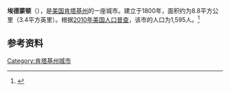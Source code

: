 {{Infobox City 
|chinese_name = 埃德蒙顿
|official_name = Edmonton
|image_flag = 
|image_seal = 
|image_skyline = 
|image_map = KYMap-doton-Edmonton.PNG
|map_caption =
|subdivision_type = [[國家|國家]]
|subdivision_name = {{USA}}
|leader_title = 
|leader_name = 
|subdivision_type1 = [[美國行政區劃|州]]
|subdivision_name1 = [[肯塔基州|肯塔基州]]
|subdivision_type2 = [[肯塔基州行政区划|县]]
|subdivision_name2 = Metcalfe
|found_title            = 正式立市
|found_date             = 1800年
|area_total = 8.8
|area_land = 
|area_water = 
|population_as_of = 2010
|population_total = 1,595
|population_density = 
|timezone = 
|utc_offset = 
|timezone_DST = 
|utc_offset_DST = 
}}

'''埃德蒙顿'''（{{lang-en|'''Edmonton'''}}），是[[美国|美国]][[肯塔基州|肯塔基州]]的一座城市。建立于1800年，面积约为8.8平方公里（3.4平方英里）。根据[[2010年美国人口普查|2010年美国人口普查]]，该市的人口为1,595人。<ref name=census>{{cite web |url = http://www.census.gov/prod/www/abs/decennial/ |title = Census of Population and Housing |publisher = U.S. Census Bureau |accessdate = November 18, 2011 |archive-url = https://web.archive.org/web/20060208103743/http://www.census.gov/prod/www/abs/decennial/ |archive-date = 2006-02-08 |dead-url = yes }}</ref>

== 参考资料 ==
{{reflist}}

[[Category:肯塔基州城市|Category:肯塔基州城市]]


{{Kentucky-stub}}